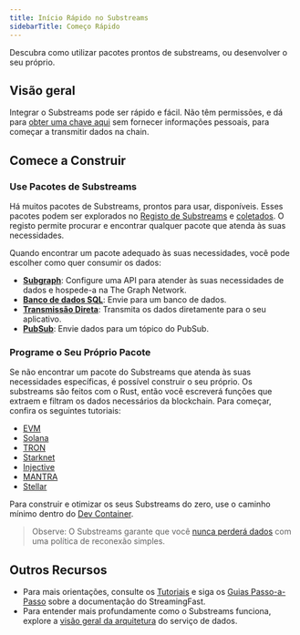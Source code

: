 ```yaml
---
title: Início Rápido no Substreams
sidebarTitle: Começo Rápido
---
```


Descubra como utilizar pacotes prontos de substreams, ou desenvolver o seu próprio.

## Visão geral

Integrar o Substreams pode ser rápido e fácil. Não têm permissões, e dá para [obter uma chave aqui](https://thegraph.market/) sem fornecer informações pessoais, para começar a transmitir dados na chain.

## Comece a Construir

### Use Pacotes de Substreams

Há muitos pacotes de Substreams, prontos para usar, disponíveis. Esses pacotes podem ser explorados no [Registo de Substreams](https://substreams.dev) e [coletados](/substreams/developing/sinks/). O registo permite procurar e encontrar qualquer pacote que atenda às suas necessidades.

Quando encontrar um pacote adequado às suas necessidades, você pode escolher como quer consumir os dados:

- **[Subgraph](/sps/introduction/)**: Configure uma API para atender às suas necessidades de dados e hospede-a na The Graph Network.
- **[Banco de dados SQL](https://docs.substreams.dev/how-to-guides/sinks/sql-sink)**: Envie para um banco de dados.
- **[Transmissão Direta](https://docs.substreams.dev/how-to-guides/sinks/stream)**: Transmita os dados diretamente para o seu aplicativo.
- **[PubSub](https://docs.substreams.dev/how-to-guides/sinks/pubsub)**: Envie dados para um tópico do PubSub.

### Programe o Seu Próprio Pacote

Se não encontrar um pacote do Substreams que atenda às suas necessidades específicas, é possível construir o seu próprio. Os substreams são feitos com o Rust, então você escreverá funções que extraem e filtram os dados necessários da blockchain. Para começar, confira os seguintes tutoriais:

- [EVM](https://docs.substreams.dev/tutorials/intro-to-tutorials/evm)
- [Solana](https://docs.substreams.dev/tutorials/intro-to-tutorials/on-solana)
- [TRON](https://docs.substreams.dev/tutorials/intro-to-tutorials/tron)
- [Starknet](https://docs.substreams.dev/tutorials/intro-to-tutorials/starknet)
- [Injective](https://docs.substreams.dev/tutorials/intro-to-tutorials/on-cosmos/injective)
- [MANTRA](https://docs.substreams.dev/tutorials/intro-to-tutorials/on-cosmos/mantra)
- [Stellar](https://docs.substreams.dev/tutorials/intro-to-tutorials/stellar)

Para construir e otimizar os seus Substreams do zero, use o caminho mínimo dentro do [Dev Container](/substreams/developing/dev-container/).

> Observe: O Substreams garante que você [nunca perderá dados](https://docs.substreams.dev/reference-material/reliability-guarantees) com uma política de reconexão simples.

## Outros Recursos

- Para mais orientações, consulte os [Tutoriais](https://docs.substreams.dev/tutorials/intro-to-tutorials) e siga os [Guias Passo-a-Passo](https://docs.substreams.dev/how-to-guides/develop-your-own-substreams) sobre a documentação do StreamingFast.
- Para entender mais profundamente como o Substreams funciona, explore a [visão geral da arquitetura](https://docs.substreams.dev/reference-material/architecture) do serviço de dados.
